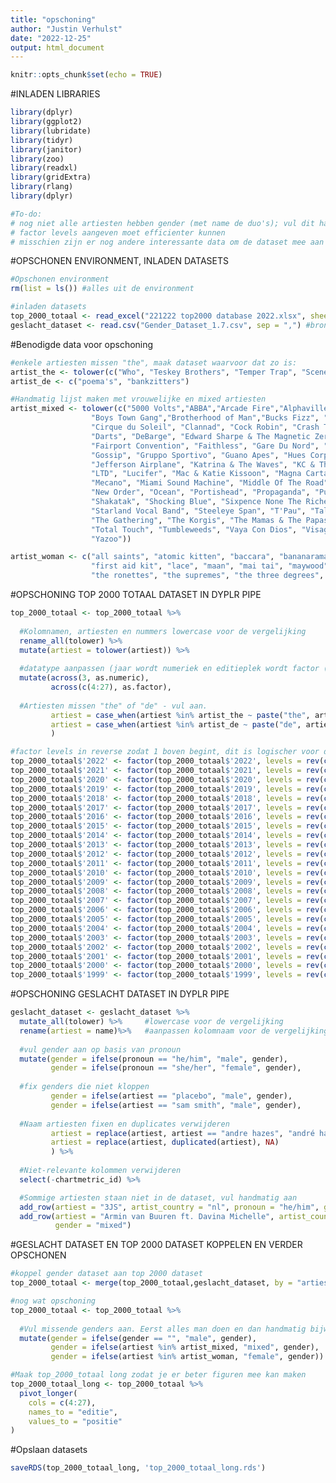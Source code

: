 ---
title: "opschoning"
author: "Justin Verhulst"
date: "2022-12-25"
output: html_document
---

```{r setup, include=FALSE}
knitr::opts_chunk$set(echo = TRUE)
```

#INLADEN LIBRARIES
```{r}
library(dplyr)
library(ggplot2)
library(lubridate)
library(tidyr)
library(janitor)
library(zoo)
library(readxl)
library(gridExtra)
library(rlang)
library(dplyr)

#To-do:
# nog niet alle artiesten hebben gender (met name de duo's); vul dit handmatig aan
# factor levels aangeven moet efficienter kunnen
# misschien zijn er nog andere interessante data om de dataset mee aan te vullen?

```

#OPSCHONEN ENVIRONMENT, INLADEN DATASETS
```{r}
#Opschonen environment
rm(list = ls()) #alles uit de environment

#inladen datasets
top_2000_totaal <- read_excel("221222 top2000 database 2022.xlsx", sheet = 3) #bron: https://twitter.com/top2000database
geslacht_dataset <- read.csv("Gender_Dataset_1.7.csv", sep = ",") #bron: https://makemusicequal.chartmetric.com/pronoun-gender-database
```

#Benodigde data voor opschoning
```{r}
#enkele artiesten missen "the", maak dataset waarvoor dat zo is:
artist_the <- tolower(c("Who", "Teskey Brothers", "Temper Trap", "Scene", "Rolling Stones", "Prodigy", "Pointer Sisters", "Opposites", "Moody Blues", "Kinks", "Human League", "Hollies", "Doors", "Cure", "Common Linnets", "Chemical Brothers", "Chainsmokers & Coldplay", "Cats", "Buoys", "Boxer Rebellion", "Blue Isle", "Black Keys", "Black Eyed Peas", "Black Crowes", "Beatles", "Beach Boys", "Bangles", "B-52's", "Amazing Stroopwafels", "Animals", "Alan Parsons Project", "Jimi Hendrix Experience", "Monkees", "Offspring", "Police", "Proclaimers", "Righteous Brothers", "Smashing Pumpkins", "Smiths", "Sugarhill Gang", "Stranglers", "Temptations", "War On Drugs", "Waterboys", "Weather Girls", "White Stripes", "Blue Nile", "three degrees"))
artist_de <- c("poema's", "bankzitters")

#Handmatig lijst maken met vrouwelijke en mixed artiesten
artist_mixed <- tolower(c("5000 Volts","ABBA","Arcade Fire","Alphaville","Ashford & Simpson","Band Aid","Blue Mink",
                  "Boys Town Gang","Brotherhood of Man","Bucks Fizz", "BZN", "Captain & Tennille","Champaign", "Chicken Shack",
                  "Cirque du Soleil", "Clannad", "Cock Robin", "Crash Test Dummies", "Crystal Fighters", "Curved Air",
                  "Darts", "DeBarge", "Edward Sharpe & The Magnetic Zeros", "Enigma", "Fairground Attraction", 
                  "Fairport Convention", "Faithless", "Gare Du Nord", "Gladys Knight & The Pips", "Goombay Dance Band", 
                  "Gossip", "Gruppo Sportivo", "Guano Apes", "Hues Corporation","Hunters", "Incognito","Indeep",
                  "Jefferson Airplane", "Katrina & The Waves", "KC & The Sunshine Band", "Krezip", "Latin Quarter", "Los Angeles",
                  "LTD", "Lucifer", "Mac & Katie Kissoon", "Magna Carta", "Måneskin", "Marshall Hain", "Matia Bazar", "Matt Bianco",
                  "Mecano", "Miami Sound Machine", "Middle Of The Road", "Mocedades", "Mother's Finest", "Mouth & MacNeal",
                  "New Order", "Ocean", "Portishead", "Propaganda", "Pulp", "Pussycat", "Rose Royce", "Santa Esmeralda",
                  "Shakatak", "Shocking Blue", "Sixpence None The Richer", "Skunk Anansie", "Sonny & Cher", "Spargo",
                  "Starland Vocal Band", "Steeleye Span", "T'Pau", "Talking Heads", "The 5th Dimension", "The Dandy Warhols",
                  "The Gathering", "The Korgis", "The Mamas & The Papas", "The Mo", "The New Seekers", "The Osmonds", "The Shirts",
                  "Total Touch", "Tumbleweeds", "Vaya Con Dios", "Visage", "Wings", "Womack & Womack", "Yarbrough & Peoples", 
                  "Yazoo"))

artist_woman <- c("all saints", "atomic kitten", "baccara", "bananarama", "caro emerald", "diana ross & the supremes", 
                  "first aid kit", "lace", "maan", "mai tai", "maywood", "melanie", "nicole", "sister sledge", "solid harmonie", 
                  "the ronettes", "the supremes", "the three degrees", "the weather girls")
```

#OPSCHONING TOP 2000 TOTAAL DATASET IN DYPLR PIPE
```{r}
top_2000_totaal <- top_2000_totaal %>%
  
  #Kolomnamen, artiesten en nummers lowercase voor de vergelijking
  rename_all(tolower) %>% 
  mutate(artiest = tolower(artiest)) %>%   
  
  #datatype aanpassen (jaar wordt numeriek en editieplek wordt factor (= ordinal) 
  mutate(across(3, as.numeric),
         across(c(4:27), as.factor),
  
  #Artiesten missen "the" of "de" - vul aan. 
         artiest = case_when(artiest %in% artist_the ~ paste("the", artiest), TRUE ~ artiest),
         artiest = case_when(artiest %in% artist_de ~ paste("de", artiest), TRUE ~ artiest)
         )

#factor levels in reverse zodat 1 boven begint, dit is logischer voor de plot (kan waarschijnlijk efficienter in dplyr?)
top_2000_totaal$'2022' <- factor(top_2000_totaal$'2022', levels = rev(c(1:2000)))
top_2000_totaal$'2021' <- factor(top_2000_totaal$'2021', levels = rev(c(1:2000)))
top_2000_totaal$'2020' <- factor(top_2000_totaal$'2020', levels = rev(c(1:2000)))
top_2000_totaal$'2019' <- factor(top_2000_totaal$'2019', levels = rev(c(1:2000)))
top_2000_totaal$'2018' <- factor(top_2000_totaal$'2018', levels = rev(c(1:2000)))
top_2000_totaal$'2017' <- factor(top_2000_totaal$'2017', levels = rev(c(1:2000)))
top_2000_totaal$'2016' <- factor(top_2000_totaal$'2016', levels = rev(c(1:2000)))
top_2000_totaal$'2015' <- factor(top_2000_totaal$'2015', levels = rev(c(1:2000)))
top_2000_totaal$'2014' <- factor(top_2000_totaal$'2014', levels = rev(c(1:2000)))
top_2000_totaal$'2013' <- factor(top_2000_totaal$'2013', levels = rev(c(1:2000)))
top_2000_totaal$'2012' <- factor(top_2000_totaal$'2012', levels = rev(c(1:2000)))
top_2000_totaal$'2011' <- factor(top_2000_totaal$'2011', levels = rev(c(1:2000)))
top_2000_totaal$'2010' <- factor(top_2000_totaal$'2010', levels = rev(c(1:2000)))
top_2000_totaal$'2009' <- factor(top_2000_totaal$'2009', levels = rev(c(1:2000)))
top_2000_totaal$'2008' <- factor(top_2000_totaal$'2008', levels = rev(c(1:2000)))
top_2000_totaal$'2007' <- factor(top_2000_totaal$'2007', levels = rev(c(1:2000)))
top_2000_totaal$'2006' <- factor(top_2000_totaal$'2006', levels = rev(c(1:2000)))
top_2000_totaal$'2005' <- factor(top_2000_totaal$'2005', levels = rev(c(1:2000)))
top_2000_totaal$'2004' <- factor(top_2000_totaal$'2004', levels = rev(c(1:2000)))
top_2000_totaal$'2003' <- factor(top_2000_totaal$'2003', levels = rev(c(1:2000)))
top_2000_totaal$'2002' <- factor(top_2000_totaal$'2002', levels = rev(c(1:2000)))
top_2000_totaal$'2001' <- factor(top_2000_totaal$'2001', levels = rev(c(1:2000)))
top_2000_totaal$'2000' <- factor(top_2000_totaal$'2000', levels = rev(c(1:2000)))
top_2000_totaal$'1999' <- factor(top_2000_totaal$'1999', levels = rev(c(1:2000)))

```

#OPSCHONING GESLACHT DATASET IN DYPLR PIPE
```{r}
geslacht_dataset <- geslacht_dataset %>%
  mutate_all(tolower) %>%     #lowercase voor de vergelijking
  rename(artiest = name)%>%   #aanpassen kolomnaam voor de vergelijking
  
  #vul gender aan op basis van pronoun
  mutate(gender = ifelse(pronoun == "he/him", "male", gender),
         gender = ifelse(pronoun == "she/her", "female", gender),
  
  #fix genders die niet kloppen              
         gender = ifelse(artiest == "placebo", "male", gender), 
         gender = ifelse(artiest == "sam smith", "male", gender), 
         
  #Naam artiesten fixen en duplicates verwijderen        
         artiest = replace(artiest, artiest == "andre hazes", "andré hazes"),
         artiest = replace(artiest, duplicated(artiest), NA)
         ) %>% 
  
  #Niet-relevante kolommen verwijderen
  select(-chartmetric_id) %>%

  #Sommige artiesten staan niet in de dataset, vul handmatig aan
  add_row(artiest = "3JS", artist_country = "nl", pronoun = "he/him", gender = "male")%>%
  add_row(artiest = "Armin van Buuren ft. Davina Michelle", artist_country = "nl", pronoun = "they/them", 
          gender = "mixed") 
```

#GESLACHT DATASET EN TOP 2000 DATASET KOPPELEN EN VERDER OPSCHONEN
```{r}
#koppel gender dataset aan top 2000 dataset
top_2000_totaal <- merge(top_2000_totaal,geslacht_dataset, by = "artiest", all.x = TRUE)

#nog wat opschoning
top_2000_totaal <- top_2000_totaal %>%
  
  #Vul missende genders aan. Eerst alles man doen en dan handmatig bijwerken. 
  mutate(gender = ifelse(gender == "", "male", gender),  
         gender = ifelse(artiest %in% artist_mixed, "mixed", gender),
         gender = ifelse(artiest %in% artist_woman, "female", gender)) 

#Maak top_2000_totaal long zodat je er beter figuren mee kan maken
top_2000_totaal_long <- top_2000_totaal %>% 
  pivot_longer(
    cols = c(4:27),
    names_to = "editie",
    values_to = "positie"
)
```

#Opslaan datasets
```{r}
saveRDS(top_2000_totaal_long, 'top_2000_totaal_long.rds')
```
